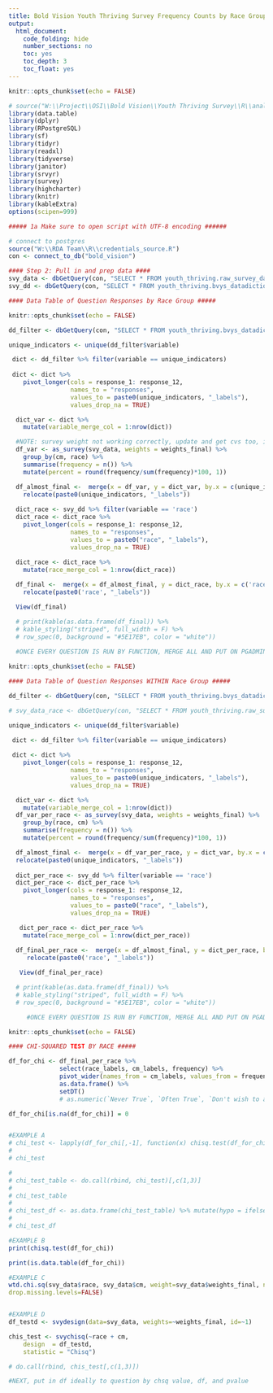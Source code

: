```yaml
---
title: Bold Vision Youth Thriving Survey Frequency Counts by Race Groups 
output:
  html_document:
    code_folding: hide
    number_sections: no
    toc: yes
    toc_depth: 3
    toc_float: yes
---
```



```r
knitr::opts_chunk$set(echo = FALSE)

# source("W:\\Project\\OSI\\Bold Vision\\Youth Thriving Survey\\R\\analysis_functions.R")
library(data.table)
library(dplyr)
library(RPostgreSQL)
library(sf)
library(tidyr)
library(readxl)
library(tidyverse)
library(janitor)
library(srvyr)
library(survey)
library(highcharter)
library(knitr)
library(kableExtra)
options(scipen=999)

##### 1a Make sure to open script with UTF-8 encoding ######

# connect to postgres
source("W:\\RDA Team\\R\\credentials_source.R")
con <- connect_to_db("bold_vision")

#### Step 2: Pull in and prep data ####
svy_data <- dbGetQuery(con, "SELECT * FROM youth_thriving.raw_survey_data")
svy_dd <- dbGetQuery(con, "SELECT * FROM youth_thriving.bvys_datadictionary_2024 WHERE variable_name = 'Race'")

```

```r

#### Data Table of Question Responses by Race Group #####

knitr::opts_chunk$set(echo = FALSE)

dd_filter <- dbGetQuery(con, "SELECT * FROM youth_thriving.bvys_datadictionary_2024 WHERE response_type = 'mc' AND response_domain = 'Strong Minds' AND question_number = 8 AND sub_question = 'I often feel happy'")

unique_indicators <- unique(dd_filter$variable)

 dict <- dd_filter %>% filter(variable == unique_indicators) 
 
 dict <- dict %>%
    pivot_longer(cols = response_1: response_12,
                 names_to = "responses",
                 values_to = paste0(unique_indicators, "_labels"),
                 values_drop_na = TRUE)

  dict_var <- dict %>%
    mutate(variable_merge_col = 1:nrow(dict))

  #NOTE: survey weight not working correctly, update and get cvs too, in QA doc for frequency 
  df_var <- as_survey(svy_data, weights = weights_final) %>%
    group_by(cm, race) %>%
    summarise(frequency = n()) %>%
    mutate(percent = round(frequency/sum(frequency)*100, 1))

  df_almost_final <-  merge(x = df_var, y = dict_var, by.x = c(unique_indicators), by.y = c("variable_merge_col")) %>%
    relocate(paste0(unique_indicators, "_labels")) 
  
  dict_race <- svy_dd %>% filter(variable == 'race')
  dict_race <- dict_race %>%
    pivot_longer(cols = response_1: response_12,
                 names_to = "responses",
                 values_to = paste0("race", "_labels"),
                 values_drop_na = TRUE)
  
  dict_race <- dict_race %>%
    mutate(race_merge_col = 1:nrow(dict_race))

  df_final <-  merge(x = df_almost_final, y = dict_race, by.x = c('race'), by.y = c("race_merge_col")) %>%
    relocate(paste0('race', "_labels")) 

  View(df_final)

  # print(kable(as.data.frame(df_final)) %>%
  # kable_styling("striped", full_width = F) %>%
  # row_spec(0, background = "#5E17EB", color = "white"))
  
  #ONCE EVERY QUESTION IS RUN BY FUNCTION, MERGE ALL AND PUT ON PGADMIN AS RAW CALCULATIONS 

```

```r
knitr::opts_chunk$set(echo = FALSE)

#### Data Table of Question Responses WITHIN Race Group #####

dd_filter <- dbGetQuery(con, "SELECT * FROM youth_thriving.bvys_datadictionary_2024 WHERE response_type = 'mc' AND response_domain = 'Strong Minds' AND question_number = 8 AND sub_question = 'I often feel happy'")

# svy_data_race <- dbGetQuery(con, "SELECT * FROM youth_thriving.raw_survey_data WHERE race = '1'")

unique_indicators <- unique(dd_filter$variable)

 dict <- dd_filter %>% filter(variable == unique_indicators) 
 
 dict <- dict %>%
    pivot_longer(cols = response_1: response_12,
                 names_to = "responses",
                 values_to = paste0(unique_indicators, "_labels"),
                 values_drop_na = TRUE)

  dict_var <- dict %>%
    mutate(variable_merge_col = 1:nrow(dict))
  df_var_per_race <- as_survey(svy_data, weights = weights_final) %>%
    group_by(race, cm) %>%
    summarise(frequency = n()) %>%
    mutate(percent = round(frequency/sum(frequency)*100, 1))

  df_almost_final <-  merge(x = df_var_per_race, y = dict_var, by.x = c(unique_indicators), by.y = c("variable_merge_col")) %>%
  relocate(paste0(unique_indicators, "_labels"))
  
  dict_per_race <- svy_dd %>% filter(variable == 'race')
  dict_per_race <- dict_per_race %>%
    pivot_longer(cols = response_1: response_12,
                 names_to = "responses",
                 values_to = paste0("race", "_labels"),
                 values_drop_na = TRUE)

   dict_per_race <- dict_per_race %>%
    mutate(race_merge_col = 1:nrow(dict_per_race))
  
  df_final_per_race <-  merge(x = df_almost_final, y = dict_per_race, by.x = c('race'), by.y = c("race_merge_col")) %>%
     relocate(paste0('race', "_labels"))

   View(df_final_per_race)

  # print(kable(as.data.frame(df_final)) %>%
  # kable_styling("striped", full_width = F) %>%
  # row_spec(0, background = "#5E17EB", color = "white"))

     #ONCE EVERY QUESTION IS RUN BY FUNCTION, MERGE ALL AND PUT ON PGADMIN AS RAW CALCULATIONS 

```

```r
knitr::opts_chunk$set(echo = FALSE)

#### CHI-SQUARED TEST BY RACE #####

df_for_chi <- df_final_per_race %>% 
              select(race_labels, cm_labels, frequency) %>%
              pivot_wider(names_from = cm_labels, values_from = frequency) %>%
              as.data.frame() %>%
              setDT()
              # as.numeric(`Never True`, `Often True`, `Don't wish to answer`, `Sometimes True`, Often True`)

df_for_chi[is.na(df_for_chi)] = 0


#EXAMPLE A
# chi_test <- lapply(df_for_chi[,-1], function(x) chisq.test(df_for_chi[,1], x)) 
# 
# chi_test

# 
# chi_test_table <- do.call(rbind, chi_test)[,c(1,3)] 
# 
# chi_test_table
# 
# chi_test_df <- as.data.frame(chi_test_table) %>% mutate(hypo = ifelse(as.numeric(p.value) <= .05, "REJECT NULL", "ACCEPT NULL"))
# 
# chi_test_df

#EXAMPLE B 
print(chisq.test(df_for_chi))

print(is.data.table(df_for_chi))

#EXAMPLE C
wtd.chi.sq(svy_data$race, svy_data$cm, weight=svy_data$weights_final, na.rm=TRUE,
drop.missing.levels=FALSE)


#EXAMPLE D
df_testd <- svydesign(data=svy_data, weights=~weights_final, id=~1)

chis_test <- svychisq(~race + cm, 
    design  = df_testd, 
    statistic = "Chisq") 

# do.call(rbind, chis_test[,c(1,3)])

#NEXT, put in df ideally to question by chsq value, df, and pvalue 

```
